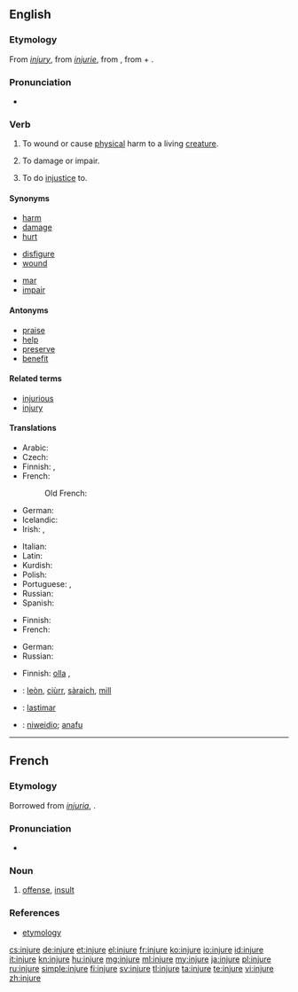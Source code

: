 ==English==
{{wikipedia|injury}}

===Etymology===
From ''[[injury]]'', from {{etyl|xno}} ''[[injurie]]'', from {{etyl|la}} {{term|iniuria|iniūria|injustice; wrong; offense|lang=la}}, from {{term|in-||not|lang=la}} + {{term|ius|iūs, iūris|right, law|lang=la}}.

===Pronunciation===
* {{audio|en-us-injure.ogg|Audio (US)}}

===Verb===
{{en-verb|injur|ing}}

# {{transitive}} To wound or cause  [[physical]] harm to a living [[creature]].
# {{transitive}} To damage or impair.
# {{transitive}} To do [[injustice]] to.

====Synonyms====
{{top3}}
* [[harm]]
* [[damage]]
* [[hurt]]
{{mid3}}
* [[disfigure]]
* [[wound]]
{{mid3}}
* [[mar]]
* [[impair]]
{{bottom}}

====Antonyms====
* [[praise]]
* [[help]]
* [[preserve]]
* [[benefit]]

====Related terms====
* [[injurious]]
* [[injury]]

====Translations====
{{trans-top|to wound or cause physical harm}}
* Arabic: {{t+|ar|جرح|tr=jaraHa}}
* Czech: {{t-|cs|zranit}}
* Finnish: {{t-|fi|vahingoittaa}}, {{t|fi|haavoittaa}}
* French: {{t+|fr|blesser}}
*: Old French: {{tø|fro|blechier}}
* German: {{t|de|verletzen}}
* Icelandic: {{t+|is|slasa}}
* Irish: {{t-|ga|déan díobháil|xs=Irish}}, {{t-|ga|díobháil|xs=Irish}}
{{trans-mid}}
* Italian: {{t+|it|ferire}}
* Latin: {{t|la|nocere}}
* Kurdish: {{t|ku|birîndar kirin|sc=ku-Arab}}
* Polish: {{t-|pl|ranić}}
* Portuguese: {{t+|pt|ferir}},  {{t+|pt|machucar}}
* Russian: {{t|ru|ранить|tr=ránit'}}
* Spanish: {{t+|es|herir}}
{{trans-bottom}}

{{trans-top|to cause damage or impair}}
* Finnish: {{t-|fi|vahingoittaa}}
* French: {{t+|fr|blesser}}
{{trans-mid}}
* German: {{t|de|verletzen}}
* Russian: {{t+|ru|повредить|tr=povredít'}}
{{trans-bottom}}

{{trans-top|to do injustice to}}
* Finnish: [[olla#Finnish|olla]] {{t|fi|epäoikeudenmukainen}}, {{t|fi|loukata}}
{{trans-mid}}
{{trans-bottom}}

{{checktrans-top}}
* {{ttbc|gd}}: [[leòn]], [[ciùrr]], [[sàraich]], [[mill#Scottish Gaelic|mill]]
* {{ttbc|es}}: [[lastimar]]
{{trans-mid}}
* {{ttbc|cy}}: [[niweidio]]; [[anafu]]
{{trans-bottom}}

----

==French==

===Etymology===
Borrowed from {{etyl|la|fr}} ''[[injuria]]'', {{term|iniuria|iniūria|lang=la}}.

===Pronunciation===
* {{audio|Fr-injure.ogg|audio}}

===Noun===
{{fr-noun|f}}

# [[offense]], [[insult]]

===References===
* [http://www.cnrtl.fr/etymologie/injure etymology]

[[cs:injure]]
[[de:injure]]
[[et:injure]]
[[el:injure]]
[[fr:injure]]
[[ko:injure]]
[[io:injure]]
[[id:injure]]
[[it:injure]]
[[kn:injure]]
[[hu:injure]]
[[mg:injure]]
[[ml:injure]]
[[my:injure]]
[[ja:injure]]
[[pl:injure]]
[[ru:injure]]
[[simple:injure]]
[[fi:injure]]
[[sv:injure]]
[[tl:injure]]
[[ta:injure]]
[[te:injure]]
[[vi:injure]]
[[zh:injure]]